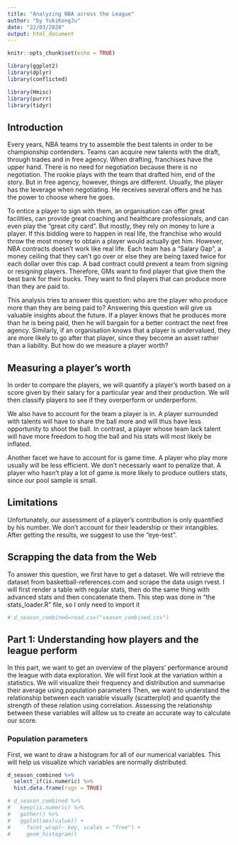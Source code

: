 ```yaml
---
title: "Analyzing NBA across the League"
author: "by YukiKongJu"
date: "22/03/2020"
output: html_document
---
```


```r
knitr::opts_chunk$set(echo = TRUE)

library(ggplot2)
library(dplyr)
library(conflicted)

library(Hmisc)
library(purrr)
library(tidyr)

```

## Introduction

Every years, NBA teams try to assemble the best talents in order to be championship contenders. Teams can acquire new talents with the draft, through trades and in free agency. When drafting, franchises have the upper hand. There is no need for negotiation because there is no negotiation. The rookie plays with the team that drafted him, end of the story. But in free agency, however, things are different. Usually, the player has the leverage when negotiating. He receives several offers and he has the power to choose where he goes. 

To entice a player to sign with them, an organisation can offer great facilities, can provide great coaching and healthcare professionals, and can even play the "great city card". But mostly, they rely on money to lure a player. If this bidding were to happen in real life, the franchise who would throw the most money to obtain a player would actually get him. However, NBA contracts doesn't work like real life. Each team has a "Salary Gap", a money ceiling that they can't go over or else they are being taxed twice for each dollar over this cap. A bad contract could prevent a team from signing or resigning players. Therefore, GMs want to find player that give them the best bank for their bucks. They want to find players that can produce more than they are paid to.

This analysis tries to answer this question: who are the player who produce more than they are being paid to? Answering this question will give us valuable insights about the future. If a player knows that he produces more than he is being paid, then he will bargain for a better contract the next free agency. Similarly, if an organisation knows that a player is undervalued, they are more likely to go after that player, since they become an asset rather than a liability. But how do we measure a player worth?

## Measuring a player's worth

In order to compare the players, we will quantify a player's worth based on a score given by their salary for a particular year and their production. We will then classify players to see if they overperform or underperform.

We also have to account for the team a player is in. A player surrounded with talents will have to share the ball more and will thus have less opportunity to shoot the ball. In contrast, a player whose team lack talent will have more freedom to hog the ball and his stats will most likely be inflated.

Another facet we have to account for is game time. A player who play more usually will be less efficient. We don't necessarly want to penalize that. A player who hasn't play a lot of game is more likely to produce outliers stats, since our pool sample is small.

## Limitations

Unfortunately, our assessment of a player's contribution is only quantified by his number. We don't account for their leadership or their intangibles. After getting the results, we suggest to use the "eye-test".

## Scrapping the data from the Web

To answer this question, we first have to get a dataset. We will retrieve the dataset from basketball-references.com and scrape the data usign rvest. I will first render a table with regular stats, then do the same thing with advanced stats and then concatenate them. This step was done in "the stats_loader.R" file, so I only need to import it

```r
# d_season_combined=read.csv("season_combined.csv")
```


## Part 1: Understanding how players and the league perform

In this part, we want to get an overview of the players' performance around the league with data exploration. We will first look at the variation within a statistics. We will visualize their frequency and distribution and summarise their average using population parameters Then, we want to understand the relationship between each variable visually (scatterplot) and quantify the strength of these relation using correlation. Assessing the relationship between these variables will alllow us to create an accurate way to calculate our score.

### Population parameters

First, we want to draw a histogram for all of our numerical variables. This will help us visualize which variables are normally distributed.

```r

d_season_combined %>%
  select_if(is.numeric) %>%
  hist.data.frame(rugs = TRUE)

# d_season_combined %>%
#   keep(is.numeric) %>%
#   gather() %>%
#   ggplot(aes(value)) +
#     facet_wrap(~ key, scales = "free") +
#     geom_histogram()






```


















